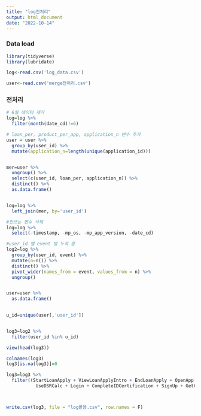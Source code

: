 ```yaml
---
title: "log전처리"
output: html_document
date: "2022-10-14"
---
```


### Data load
```r
library(tidyverse)
library(lubridate)

log<-read.csv('log_data.csv')

user<-read.csv('merge전처리.csv')
```


### 전처리
```r

# 6월 데이터 제거
log=log %>% 
  filter(month(date_cd)!=6)

# loan_per, product_per_app, application_n 변수 추가
user = user %>% 
  group_by(user_id) %>% 
  mutate(application_n=length(unique(application_id)))


mer=user %>%
  ungroup() %>% 
  select(c(user_id, loan_per, application_n)) %>%
  distinct() %>% 
  as.data.frame()


log=log %>% 
  left_join(mer, by='user_id')

#안쓰는 변수 삭제
log=log %>% 
  select(-timestamp, -mp_os, -mp_app_version, -date_cd)

#user_id 별 event 별 누적 합
log2=log %>% 
  group_by(user_id, event) %>%
  mutate(n=n()) %>% 
  distinct() %>% 
  pivot_wider(names_from = event, values_from = n) %>% 
  ungroup()


user=user %>% 
  as.data.frame()
  

u_id=unique(user[,'user_id'])


log3=log2 %>% 
  filter(user_id %in% u_id)

view(head(log3))

colnames(log3)
log3[is.na(log3)]=0

log3=log3 %>% 
  filter((StartLoanApply + ViewLoanApplyIntro + EndLoanApply + OpenApp + UseLoanManage +UsePrepayCalc +
           UseDSRCalc + Login + CompleteIDCertification + SignUp + GetCreditInfo)!=0)



write.csv(log3, file = "log활용.csv", row.names = F)

```

